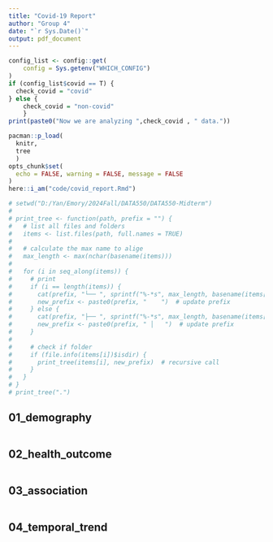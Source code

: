 ```yaml
---
title: "Covid-19 Report"
author: "Group 4"
date: "`r Sys.Date()`"
output: pdf_document
---
```


```r
config_list <- config::get(
    config = Sys.getenv("WHICH_CONFIG")
)
if (config_list$covid == T) {
  check_covid = "covid"
} else {
    check_covid = "non-covid"
    }
print(paste0("Now we are analyzing ",check_covid , " data."))
```

```r
pacman::p_load(
  knitr,
  tree
  )
opts_chunk$set(
  echo = FALSE, warning = FALSE, message = FALSE
)
here::i_am("code/covid_report.Rmd")
```
```r
# setwd("D:/Yan/Emory/2024Fall/DATA550/DATA550-Midterm")
# 
# print_tree <- function(path, prefix = "") {
#   # list all files and folders
#   items <- list.files(path, full.names = TRUE)
# 
#   # calculate the max name to alige
#   max_length <- max(nchar(basename(items)))
# 
#   for (i in seq_along(items)) {
#     # print
#     if (i == length(items)) {
#       cat(prefix, "└── ", sprintf("%-*s", max_length, basename(items[i])), "\n")  # last
#       new_prefix <- paste0(prefix, "    ")  # update prefix
#     } else {
#       cat(prefix, "├── ", sprintf("%-*s", max_length, basename(items[i])), "\n")  # other
#       new_prefix <- paste0(prefix, " │   ")  # update prefix
#     }
# 
#     # check if folder
#     if (file.info(items[i])$isdir) {
#       print_tree(items[i], new_prefix)  # recursive call
#     }
#   }
# }
# print_tree(".")
```

## 01_demography
```r

```


## 02_health_outcome
```r

```


## 03_association
```r

```


## 04_temporal_trend
```r

```

